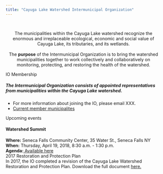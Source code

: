 ```yaml
---
title: "Cayuga Lake Watershed Intermunicipal Organization"
---
```


<center>
<br>
<div class="jumbotron">
  <p class="lead">The municipalities within the Cayuga Lake watershed recognize the <br> enormous and
  irreplaceable ecological, economic and social value of <br> Cayuga Lake, its tributaries, and its wetlands. 
  <br><br>
  The **purpose** of the Intermunicipal Organization is to bring the watershed municipalities together to
  work collectively and collaboratively on monitoring, protecting, and restoring the health of the
  watershed.</p>
</div>

</center>

<div class="panel panel-primary">
<div class="panel-heading">IO Membership</div>
<div class="panel-body"><h5>The Intermunicipal Organization consists of appointed representatives from municipalities within the Cayuga Lake watershed.</h5>
<p>- For more information about joining the IO, please email XXX.<br>
- <a href="about.html">Current member municipalites</a></p></div>
</div>

<div class=row>
<div class="col-md-7">
<div class="panel panel-info">
<div class="panel-heading">Upcoming events</div>
<div class="panel-body"><h4>**Watershed Summit**</h4>**Where:** Seneca Falls Community Center, 35 Water St., Seneca Falls NY<br>**When:** Thursday, April 19, 2018, 8:30 a.m. - 1:30 p.m.<br>**Agenda:**<a href="documents/summitAgenda.pdf" target="_blank"> Available here</a></div>
</div></div>
<div class="col-md-5">
<div class="panel panel-success">
<div class="panel-heading">2017 Restoration and Protection Plan</div>
<div class="panel-body">In 2017, the IO completed a revision of the Cayuga Lake Watershed Restoration and Protection Plan. Download the full document <a href="rpp.html">here.</a></div>
</div></div>
</div>